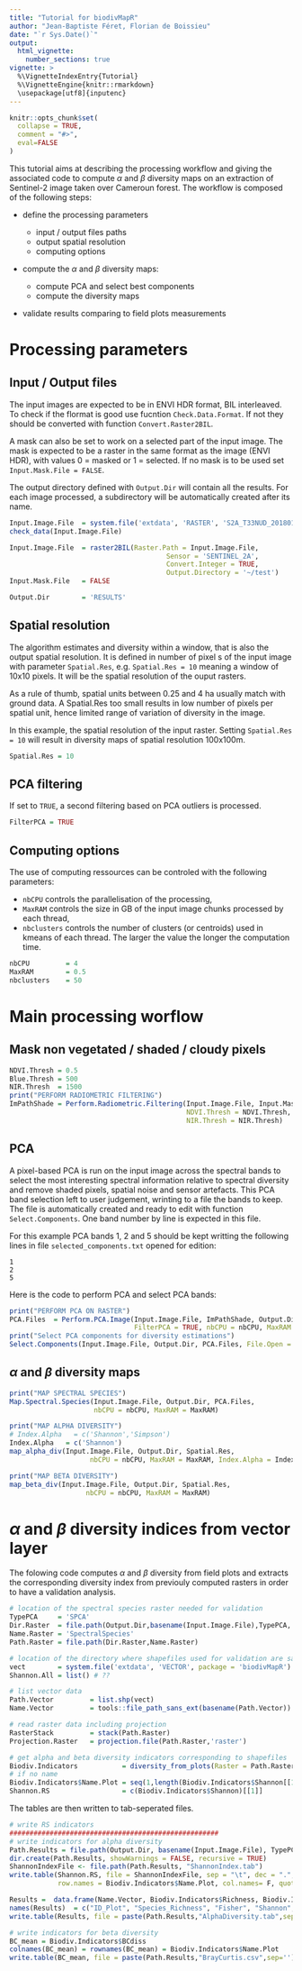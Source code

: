 ```yaml
---
title: "Tutorial for biodivMapR"
author: "Jean-Baptiste Féret, Florian de Boissieu"
date: "`r Sys.Date()`"
output: 
  html_vignette:
    number_sections: true
vignette: >
  %\VignetteIndexEntry{Tutorial}
  %\VignetteEngine{knitr::rmarkdown}
  \usepackage[utf8]{inputenc}
---
```


```r
knitr::opts_chunk$set(
  collapse = TRUE,
  comment = "#>",
  eval=FALSE
)
```


This tutorial aims at describing the processing workflow and giving the associated code to compute $\alpha$ and $\beta$ diversity maps on an extraction of Sentinel-2 image taken over Cameroun forest. The workflow is composed of the following steps:

* define the processing parameters

    * input / output files paths
    * output spatial resolution
    * computing options
    
* compute the $\alpha$ and $\beta$ diversity maps:
    * compute PCA and select best components
    * compute the diversity maps
    
* validate results comparing to field plots measurements



# Processing parameters

## Input / Output files
The input images are expected to be in ENVI HDR format, BIL interleaved. To check if the flormat is good use fucntion `Check.Data.Format`.
If not they should be converted with function `Convert.Raster2BIL`.

A mask can also be set to work on a selected part of the input image. The mask is expected to be a raster in the same format as the image (ENVI HDR), with values 0 = masked or 1 = selected. If no mask is to be used set `Input.Mask.File = FALSE`.

The output directory defined with `Output.Dir` will contain all the results. For each image processed, a subdirectory will be automatically created after its name.


```r
Input.Image.File  = system.file('extdata', 'RASTER', 'S2A_T33NUD_20180104_Subset', package = 'biodivMapR')
check_data(Input.Image.File)

Input.Image.File  = raster2BIL(Raster.Path = Input.Image.File,
                                       Sensor = 'SENTINEL_2A',
                                       Convert.Integer = TRUE,
                                       Output.Directory = '~/test')
Input.Mask.File   = FALSE

Output.Dir        = 'RESULTS'
```


## Spatial resolution
The algorithm estimates \alpha and \beta diversity within a window, that is also the output spatial resolution. It is defined in number of pixel s of the input image with parameter `Spatial.Res`, e.g. `Spatial.Res = 10` meaning a window of 10x10 pixels. It will be the spatial resolution of the ouput rasters.

As a rule of thumb, spatial units between 0.25 and 4 ha usually match with ground data.
A Spatial.Res too small results in low number of pixels per spatial unit, hence limited range of variation of diversity in the image.

In this example, the spatial resolution of the input raster. Setting `Spatial.Res = 10` will result in diversity maps of spatial resolution 100x100m.

```r
Spatial.Res = 10
```

## PCA filtering
If set to `TRUE`, a second filtering based on PCA outliers is processed.

```r
FilterPCA = TRUE
```

## Computing options
The use of computing ressources can be controled with the following parameters: 

* `nbCPU` controls the parallelisation of the processing,
* `MaxRAM` controls the size in GB of the input image chunks processed by each thread,
* `nbclusters` controls the number of clusters (or centroids) used in kmeans of each thread. The larger the value the longer the computation time.

```r
nbCPU         = 4
MaxRAM        = 0.5
nbclusters    = 50
```

# Main processing worflow
## Mask non vegetated / shaded / cloudy pixels

```r
NDVI.Thresh = 0.5
Blue.Thresh = 500
NIR.Thresh  = 1500
print("PERFORM RADIOMETRIC FILTERING")
ImPathShade = Perform.Radiometric.Filtering(Input.Image.File, Input.Mask.File, Output.Dir,
                                            NDVI.Thresh = NDVI.Thresh, Blue.Thresh = Blue.Thresh,
                                            NIR.Thresh = NIR.Thresh)
```

## PCA
A pixel-based PCA is run on the input image across the spectral bands to select the most interesting spectral information relative to spectral diversity and remove shaded pixels, spatial noise and sensor artefacts. This PCA band selection left to user judgement, wrinting to a file the bands to keep. The file is automatically created and ready to edit with function `Select.Components`. One band number by line is expected in this file. 

For this example PCA bands 1, 2 and 5 should be kept writting the following lines in file `selected_components.txt` opened for edition:
```
1
2
5
```

Here is the code to perform PCA and select PCA bands:

```r
print("PERFORM PCA ON RASTER")
PCA.Files  = Perform.PCA.Image(Input.Image.File, ImPathShade, Output.Dir,
                               FilterPCA = TRUE, nbCPU = nbCPU, MaxRAM = MaxRAM)
print("Select PCA components for diversity estimations")
Select.Components(Input.Image.File, Output.Dir, PCA.Files, File.Open = TRUE)
```

## $\alpha$ and $\beta$ diversity maps

```r
print("MAP SPECTRAL SPECIES")
Map.Spectral.Species(Input.Image.File, Output.Dir, PCA.Files,
                     nbCPU = nbCPU, MaxRAM = MaxRAM)

print("MAP ALPHA DIVERSITY")
# Index.Alpha   = c('Shannon','Simpson')
Index.Alpha   = c('Shannon')
map_alpha_div(Input.Image.File, Output.Dir, Spatial.Res,
                    nbCPU = nbCPU, MaxRAM = MaxRAM, Index.Alpha = Index.Alpha)

print("MAP BETA DIVERSITY")
map_beta_div(Input.Image.File, Output.Dir, Spatial.Res,
                   nbCPU = nbCPU, MaxRAM = MaxRAM)
```

# $\alpha$ and $\beta$ diversity indices from vector layer
The folowing code computes $\alpha$ and $\beta$ diversity from field plots and extracts the corresponding diversity index from previouly computed rasters in order to have a validation analysis.

```r
# location of the spectral species raster needed for validation
TypePCA     = 'SPCA'
Dir.Raster  = file.path(Output.Dir,basename(Input.Image.File),TypePCA,'SpectralSpecies')
Name.Raster = 'SpectralSpecies'
Path.Raster = file.path(Dir.Raster,Name.Raster)

# location of the directory where shapefiles used for validation are saved
vect        = system.file('extdata', 'VECTOR', package = 'biodivMapR')
Shannon.All = list() # ??

# list vector data
Path.Vector         = list.shp(vect)
Name.Vector         = tools::file_path_sans_ext(basename(Path.Vector))

# read raster data including projection
RasterStack         = stack(Path.Raster)
Projection.Raster   = projection.file(Path.Raster,'raster')

# get alpha and beta diversity indicators corresponding to shapefiles
Biodiv.Indicators           = diversity_from_plots(Raster = Path.Raster, Plots = Path.Vector,NbClusters = nbclusters)
# if no name
Biodiv.Indicators$Name.Plot = seq(1,length(Biodiv.Indicators$Shannon[[1]]),by = 1)
Shannon.RS                  = c(Biodiv.Indicators$Shannon)[[1]]
```

The tables are then written to tab-seperated files.

```r
# write RS indicators
####################################################
# write indicators for alpha diversity
Path.Results = file.path(Output.Dir, basename(Input.Image.File), TypePCA, 'VALIDATION')
dir.create(Path.Results, showWarnings = FALSE, recursive = TRUE)
ShannonIndexFile <- file.path(Path.Results, "ShannonIndex.tab")
write.table(Shannon.RS, file = ShannonIndexFile, sep = "\t", dec = ".", na = " ", 
            row.names = Biodiv.Indicators$Name.Plot, col.names= F, quote=FALSE)

Results =  data.frame(Name.Vector, Biodiv.Indicators$Richness, Biodiv.Indicators$Fisher,                                Biodiv.Indicators$Shannon, Biodiv.Indicators$Simpson)
names(Results)  = c("ID_Plot", "Species_Richness", "Fisher", "Shannon", "Simpson")
write.table(Results, file = paste(Path.Results,"AlphaDiversity.tab",sep=''), sep="\t", dec=".",               na=" ", row.names = F, col.names= T,quote=FALSE)

# write indicators for beta diversity
BC_mean = Biodiv.Indicators$BCdiss
colnames(BC_mean) = rownames(BC_mean) = Biodiv.Indicators$Name.Plot
write.table(BC_mean, file = paste(Path.Results,"BrayCurtis.csv",sep=''), sep="\t", dec=".", na=" ", row.names = F, col.names= T,quote=FALSE)

```
